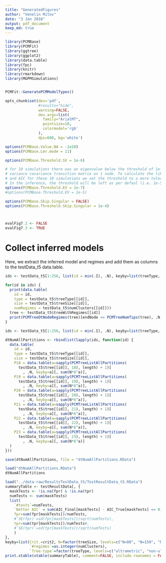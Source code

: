 ```yaml
---
title: "GeneratedFigures"
author: "Venelin Mitov"
date: "3 Jan 2018"
output: pdf_document
keep_md: true
---
```


```r
library(PCMBase)
library(PCMFit)
library(ggtree)
library(ggplot2)
library(data.table)
library(fpc)
library(knitr)
library(rmarkdown)
library(MGPMSimulations)


PCMFit::GeneratePCMModelTypes()

opts_chunk$set(dev='pdf', 
               #results="hide",
               warning=FALSE,
               dev.args=list(
                 family="ArialMT", 
                 pointsize=10,
                 colormodel='rgb'
               ),
               dpi=600, bg='white')

options(PCMBase.Value.NA = -1e20)
options(PCMBase.Lmr.mode = 11)

options(PCMBase.Threshold.SV = 1e-6)

# for 10 simulations there was an eigenvalue below the threshold of 1e-5 for the
# variance covariance transition matrix on 1 node. To calculate the likelihood
# and AIC for these 10 simulations we set the threshold to a more tolerant value.
# In the inference, the threshold will be left as per defaul (i.e. 1e-5).
options(PCMBase.Threshold.EV = 1e-7)
#options(PCMBase.Threshold.EV = 1e-5)

options(PCMBase.Skip.Singular = FALSE)
options(PCMBase.Threshold.Skip.Singular = 1e-4)



evalFig7.2 <- FALSE
evalFig7.3 <- TRUE
```

# Collect inferred models

Here, we extract the inferred model and regimes and add them as columns to the testData_t5 data.table. 


```r
ids <- testData_t5[1:256, list(id = min(.I), .N), keyby=list(treeType, treeSize, numClusters)][, sort(id)]

for(id in ids) {
  print(data.table(
    id = id,
    type = testData_t5$treeType[[id]], 
    size = testData_t5$treeSize[[id]],
    numRegimes = testData_t5$numClusters[[id]]))
  tree <- testData_t5$treeWithRegimes[[id]]
  print(PCMTreeDtNodeRegimes(tree)[endNode <= PCMTreeNumTips(tree), .N, keyby=regime])
}

```

```r
ids <- testData_t5[1:256, list(id = min(.I), .N), keyby=list(treeType, treeSize)][, sort(id)]

dtNumAllPartitions <- rbindlist(lapply(ids, function(id) {
  data.table(
    id = id,
    type = testData_t5$treeType[[id]], 
    size = testData_t5$treeSize[[id]],
    P18 = data.table(a=sapply(PCMTreeListAllPartitions(
      testData_t5$tree[[id]], 18), length) + 1)[
        , .N, keyby=a][, sum(N*6^a)],
    P19 = data.table(a=sapply(PCMTreeListAllPartitions(
      testData_t5$tree[[id]], 19), length) + 1)[
        , .N, keyby=a][, sum(N*6^a)],
    P20 = data.table(a=sapply(PCMTreeListAllPartitions(
      testData_t5$tree[[id]], 20), length) + 1)[
        , .N, keyby=a][, sum(N*6^a)],
    P21 = data.table(a=sapply(PCMTreeListAllPartitions(
      testData_t5$tree[[id]], 21), length) + 1)[
        , .N, keyby=a][, sum(N*6^a)],
    P22 = data.table(a=sapply(PCMTreeListAllPartitions(
      testData_t5$tree[[id]], 22), length) + 1)[
        , .N, keyby=a][, sum(N*6^a)],
    P23 = data.table(a=sapply(PCMTreeListAllPartitions(
      testData_t5$tree[[id]], 23), length) + 1)[
        , .N, keyby=a][, sum(N*6^a)]
  )
}))

save(dtNumAllPartitions, file = "dtNumAllPartitions.RData")
```

```r
load("dtNumAllPartitions.RData")
dtNumAllPartitions
```


```r
load("../data-raw/ResultsTestData_t5/TestResultData_t5.RData")
summaryTable <- testResultData[, {
  maskTests <- !is.na(fpr) & !is.na(tpr)
  numTests <- sum(maskTests)
  list(
    `#tests`=numTests, 
    `Better AIC` = sum(AIC_Final[maskTests] - AIC_True[maskTests] <= 0)/numTests, 
    fpr=sum(fpr[maskTests])/numTests, 
    #`SE(fpr)`=sd(fpr[maskTests])/sqrt(numTests),
    tpr=sum(tpr[maskTests])/numTests#, 
    #`SE(tpr)`=sd(tpr[maskTests])/sqrt(numTests)
    )
},
keyby=list(Crit.=crit2, N=factor(treeSize, levels=c("N=80", "N=159", "N=318", "N=638"), labels=c(80, 159, 318, 638)), 
           `#regimes`=as.integer(numClusters),
           `Tree-type`=factor(treeType, levels=c("ultrametric", "non-ultrametric")))][Crit. %in% c("Cluster", "OU process", "Correlated traits", "NonDiagonal H", "Asymmetric H")]
print.xtable(xtable(summaryTable), comment=FALSE, include.rownames = FALSE)

```

